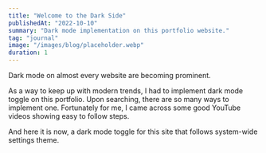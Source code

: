 ```yaml
---
title: "Welcome to the Dark Side"
publishedAt: "2022-10-10"
summary: "Dark mode implementation on this portfolio website."
tag: "journal"
image: "/images/blog/placeholder.webp"
duration: 1
---
```


Dark mode on almost every website are becoming prominent.

As a way to keep up with modern trends, I had to implement dark mode toggle on this portfolio. Upon searching, there are so many ways to implement one. Fortunately for me, I came across some good YouTube videos showing easy to follow steps.

And here it is now, a dark mode toggle for this site that follows system-wide settings theme.

